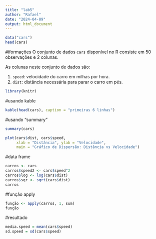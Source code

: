 ---
title: "lab5"
author: "Rafael"
date: "2024-04-09"
output: html_document
---

```{r setup, echo=FALSE}
data("cars")
head(cars)
```
#iformações 
O conjunto de dados `cars` disponível no R consiste em 50 observações e 2 colunas.

As colunas neste conjunto de dados são:

1. `speed`: velocidade do carro em milhas por hora.
2. `dist`: distância necessária para parar o carro em pés.
```{r setup, echo=FALSE}
library(knitr)
```
#usando kable
```{r, echo=FALSE}
kable(head(cars), caption = "primeiras 6 linhas")
```
#usando "summary"
```{r, echo=FALSE}
summary(cars)
```
```{r, fig.height=6, fig.width=8, fig.cap="Gráfico de Dispersão: Distância vs Velocidade", echo=FALSE}
plot(cars$dist, cars$speed, 
     xlab = "Distância", ylab = "Velocidade", 
     main = "Gráfico de Dispersão: Distância vs Velocidade")
```
#data frame
```{r, echo=FALSE}
carros <- cars
carros$speed2 <- cars$speed^2
carros$log <- log(cars$dist)
carros$sqr <- sqrt(cars$dist)
carros
```
#função apply
```{r, echo=FALSE}
função <- apply(carros, 1, sum)
função
```

#resultado
```{r, echo=FALSE}
media.speed = mean(cars$speed)
sd.speed = sd(cars$speed)
```

